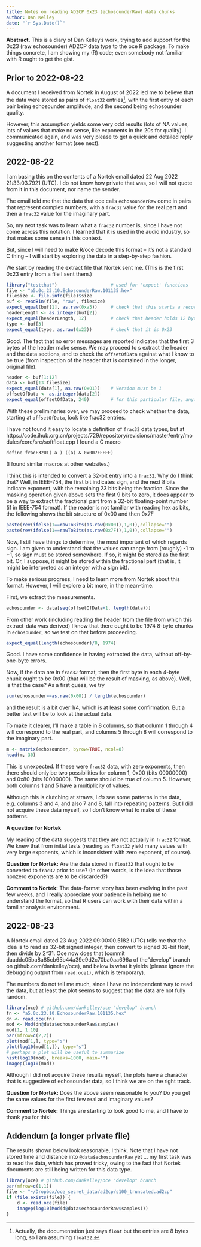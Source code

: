 ```yaml
---
title: Notes on reading AD2CP 0x23 (echosounderRaw) data chunks
author: Dan Kelley
date: "`r Sys.Date()`"
---
```


**Abstract.** This is a diary of Dan Kelley's work, trying to add support for
the 0x23 (raw echosounder) AD2CP data type to the oce R package. To make things
concrete, I am showing my (R) code; even somebody not familiar with R ought to
get the gist.

## Prior to 2022-08-22

A document I received from Nortek in August of 2022 led me to believe that the
data were stored as pairs of `float32` entries^[Actually, the documentation
just says `float` but the entries are 8 bytes long, so I am assuming
`float32`.], with the first entry of each pair being echosounder amplitude, and
the second being echosounder quality.

However, this assumption yields some very odd results (lots of NA values, lots
of values that make no sense, like exponents in the 20s for quality).  I
communicated again, and was very please to get a quick and detailed reply
suggesting another format (see next).

## 2022-08-22

I am basing this on the contents of a Nortek email dated 22 Aug 2022
21:33:03.7921 (UTC).  I do not know how private that was, so I will not quote
from it in this document, nor name the sender.

The email told me that the data that oce calls `echosounderRaw` come in pairs
that represent complex numbers, with a `frac32` value for the real part and
then a `frac32` value for the imaginary part.

So, my next task was to learn what a `frac32` number is, since I have not come
across this notation.  I learned that it is used in the audio industry, so that
makes some sense in this context.

But, since I will need to make R/oce decode this format -- it's not a standard
C thing -- I will start by exploring the data in a step-by-step fashion.

We start by reading the extract file that Nortek sent me.  (This is the first
0x23 entry from a file I sent them.)

```r
library("testthat")                    # used for 'expect' functions
file <- "a5.0c.23.10.EchosounderRaw.101135.hex"
filesize <- file.info(file)$size
buf <- readBin(file, "raw", filesize)
expect_equal(buf[1], as.raw(0xa5))     # check that this starts a record
headerLength <- as.integer(buf[2])
expect_equal(headerLength, 12)         # check that header holds 12 bytes
type <- buf[3]
expect_equal(type, as.raw(0x23))       # check that it is 0x23
```

Good. The fact that no error messages are reported indicates that the first 3
bytes of the header make sense.  We may proceed to s extract the header and the
data sections, and to check the `offsetOfData` against what I know to be true
(from inspection of the header that is contained in the longer, original file).

```r
header <- buf[1:12]
data <- buf[13:filesize]
expect_equal(data[1], as.raw(0x01))    # Version must be 1
offsetOfData <- as.integer(data[2])
expect_equal(offsetOfData, 240)        # for this particular file, anyway
```

With these preliminaries over, we may proceed to check whether the data,
starting at `offsetOfData`, look like frac32 entries.

I have not found it easy to locate a definition of `frac32` data types, but at
https://code.ihub.org.cn/projects/729/repository/revisions/master/entry/modules/core/src/softfloat.cpp
I found a C macro
```
define fracF32UI( a ) ((a) & 0x007FFFFF)
```
(I found similar macros at other websites.)

I think this is intended to convert a 32-bit entry into a `frac32`.  Why do I
think that?  Well, in IEEE-754, the first bit indicates sign, and the next 8
bits indicate exponent, with the remaining 23 bits being the fraction. Since
the masking operation given above sets the first 9 bits to zero, it does appear
to be a way to extract the fractional part from a 32-bit floating-point number
(if in IEEE-754 format).  If the reader is not familiar with reading hex as
bits, the following shows the bit structure of 0x00 and then 0x7F
```r
paste(rev(ifelse(1==rawToBits(as.raw(0x00)),1,0)),collapse="")
paste(rev(ifelse(1==rawToBits(as.raw(0x7F)),1,0)),collapse="")
```

Now, I still have things to determine, the most important of which regards
sign.  I am given to understand that the values can range from (roughly) -1 to
+1, so sign must be stored somewhere. If so, it might be stored as the first
bit.  Or, I suppose, it might be stored within the fractional part (that is, it
might be interpreted as an integer with a sign bit).

To make serious progress, I need to learn more from Nortek about this format.
However, I will explore a bit more, in the mean-time.

First, we extract the measurements.
```r
echosounder <- data[seq(offsetOfData+1, length(data))]
```
From other work (including reading the header from the file from which this
extract-data was derived) I know that there ought to be 1974 8-byte chunks in
`echosounder`, so we test on that before proceeding.
```r
expect_equal(length(echosounder)/8, 1974)
```

Good.  I have some confidence in having extracted the data, without
off-by-one-byte errors.

Now, if the data are in `frac32` format, then the first byte in each 4-byte
chunk ought to be 0x00 (that will be the result of masking, as above).  Well,
is that the case?  As a first guess, we try
```r
sum(echosounder==as.raw(0x00)) / length(echosounder)
```
and the result is a bit over 1/4, which is at least some confirmation.  But
a better test will be to look at the actual data.

To make it clearer, I'll make a table in 8 columns, so that column 1 through 4
will correspond to the real part, and columns 5 through 8 will correspond to
the imaginary part.

```r
m <- matrix(echosounder, byrow=TRUE, ncol=8)
head(m, 30)
```

This is unexpected.  If these were `frac32` data, with zero exponents, then
there should only be two possibilities for column 1, 0x00 (bits 00000000) and
0x80 (bits 10000000).  The same should be true of column 5. However, both
columns 1 and 5 have a multiplicity of values.

Although this is clutching at straws, I *do* see some patterns in the data,
e.g. columns 3 and 4, and also 7 and 8, fall into repeating patterns. But I did
not acquire these data myself, so I don't know what to make of these patterns.

**A question for Nortek**

My reading of the data suggests that they are not actually in `frac32` format.
We knew that from initial tests (reading as `float32` yield many values with very
large exponents, which is inconsistent with zero exponent, of course).

**Question for Nortek:** Are the data stored in `float32` that ought to be
converted to `frac32` prior to use?  (In other words, is the idea that those
nonzero exponents are to be discarded?)

**Comment to Nortek:** The data-format story has been evolving in the past few
weeks, and I really appreciate your patience in helping me to understand the
format, so that R users can work with their data within a familiar analysis
environment.


## 2022-08-23

A Nortek email dated 23 Aug 2022 09:00:00.5182 (UTC) tells me that the idea is
to read as 32-bit signed integer, then convert to signed 32-bit float, then
divide by 2^31.  Oce now does that (commit
daaddc05ba8a85cb65b44a39e9d2c70ba0aa696a of the"develop" branch on
github.com/dankelley/oce), and below is what it yields (please ignore the
debugging output from `read.oce()`, which is temporary).

The numbers do not tell me much, since I have no independent way to read the
data, but at least the plot seems to suggest that the data are not fully random.


```r
library(oce) # github.com/dankelley/oce "develop" branch
fn <- "a5.0c.23.10.EchosounderRaw.101135.hex"
dn <- read.oce(fn)
mod <- Mod(dn@data$echosounderRaw$samples)
mod[1, 1:10]
par(mfrow=c(2,2))
plot(mod[1,], type="s")
plot(log10(mod[1,]), type="s")
# perhaps a plot will be useful to summarize
hist(log10(mod), breaks=1000, main="")
imagep(log10(mod))
```

Although I did not acquire these results myself, the plots have a character
that is suggestive of echosounder data, so I think we are on the right track.

**Question for Nortek:** Does the above seem reasonable to you? Do you get the
same values for the first few real and imaginary values?

**Comment to Nortek:** Things are starting to look good to me, and I have to
thank you for this!

## Addendum (a longer private file)

The results shown below look reasonable, I think.  Note that I have not stored
time and distance into `@data$echosounderRaw` yet ... my first task was to read
the data, which has proved tricky, owing to the fact that Nortek documents are
still being written for this data type.

```r
library(oce) # github.com/dankelley/oce "develop" branch
par(mfrow=c(1,1))
file <- "~/Dropbox/oce_secret_data/ad2cp/s100_truncated.ad2cp"
if (file.exists(file)) {
    d <- read.oce(file)
    imagep(log10(Mod(d@data$echosounderRaw$samples)))
}
```


